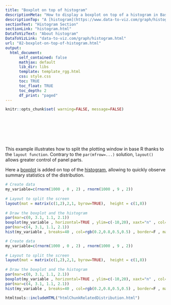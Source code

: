 ```yaml
---
title: "Boxplot on top of histogram"
descriptionMeta: "How to display a boxplot on top of a histogram in Basic R."
descriptionTop: "A [histogram](https://www.data-to-viz.com/graph/histogram.html) displays the distribution of a numeric variable. This posts explains how to add a boxplot on top of a histogram in Basic R, without any package."
sectionText: "Histogram Section"
sectionLink: "histogram.html"
DataToVizText: "About histogram"
DataToVizLink: "data-to-viz.com/graph/histogram.html"
url: "82-boxplot-on-top-of-histogram.html"
output:
  html_document:
      self_contained: false    
      mathjax: default
      lib_dir: libs
      template: template_rgg.html
      css: style.css
      toc: TRUE
      toc_float: TRUE
      toc_depth: 2
      df_print: "paged"
---
```



```r
knitr::opts_chunk$set( warning=FALSE, message=FALSE)
```

<div class="container" style="padding-top: 80px">




<div class = "row">
  
<div class = "col-md-6  col-sm-12 align-self-center">

This example illustrates how to split the plotting window in base R thanks to the `layout function`. Contrary to the `par(mfrow=...)` solution, `layout()` allows greater control of panel parts.

Here a [boxplot](boxplot.html) is added on top of the [histogram](histogram.html), allowing to quickly observe summary statistics of the distribution.

</div>

  
<div class = "col-md-6  col-sm-12">

```r
# Create data 
my_variable=c(rnorm(1000 , 0 , 2) , rnorm(1000 , 9 , 2))
 
# Layout to split the screen
layout(mat = matrix(c(1,2),2,1, byrow=TRUE),  height = c(1,8))
 
# Draw the boxplot and the histogram 
par(mar=c(0, 3.1, 1.1, 2.1))
boxplot(my_variable , horizontal=TRUE , ylim=c(-10,20), xaxt="n" , col=rgb(0.8,0.8,0,0.5) , frame=F)
par(mar=c(4, 3.1, 1.1, 2.1))
hist(my_variable , breaks=40 , col=rgb(0.2,0.8,0.5,0.5) , border=F , main="" , xlab="value of the variable", xlim=c(-10,20))
```
</div>
</div>


```r
# Create data 
my_variable=c(rnorm(1000 , 0 , 2) , rnorm(1000 , 9 , 2))
 
# Layout to split the screen
layout(mat = matrix(c(1,2),2,1, byrow=TRUE),  height = c(1,8))
 
# Draw the boxplot and the histogram 
par(mar=c(0, 3.1, 1.1, 2.1))
boxplot(my_variable , horizontal=TRUE , ylim=c(-10,20), xaxt="n" , col=rgb(0.8,0.8,0,0.5) , frame=F)
par(mar=c(4, 3.1, 1.1, 2.1))
hist(my_variable , breaks=40 , col=rgb(0.2,0.8,0.5,0.5) , border=F , main="" , xlab="value of the variable", xlim=c(-10,20))
```


<!-- Close container -->
</div>




```r
htmltools::includeHTML("htmlChunkRelatedDistribution.html")
```







